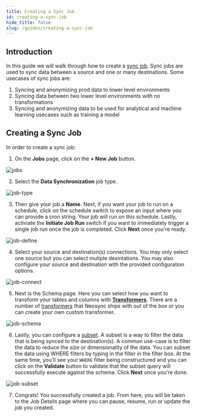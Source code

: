 ```yaml
---
title: Creating a Sync Job
id: creating-a-sync-job
hide_title: false
slug: /guides/creating-a-sync-job
---
```


## Introduction

In this guide we will walk through how to create a [sync job](/core-concepts#jobs). Sync jobs are used to sync data between a source and one or many destinations. Some usecases of sync jobs are:

1. Syncing and anonymizing prod data to lower level environments
2. Syncing data between two lower level environments with no transformations
3. Syncing and anonymizing data to be used for analytical and machine learning usecases such as training a model

## Creating a Sync Job

In order to create a sync job:

1. On the **Jobs** page, click on the **+ New Job** button.

![jobs](https://assets.nucleuscloud.com/neosync/docs/jobs-page.png)

2. Select the **Data Synchronization** job type.

![job-type](https://assets.nucleuscloud.com/neosync/docs/job-type.png)

3. Then give your job a **Name**. Next, if you want your job to run on a schedule, click on the schedule switch to expose an input where you can provide a cron string. Your job will run on this schedule. Lastly, activiate the **Initiate Job Run** switch if you want to immediately trigger a single job run once the job is completed. Click **Next** once you're ready.

![job-define](https://assets.nucleuscloud.com/neosync/docs/new-sync-job-definition.png)

4. Select your source and destination(s) connections. You may only select one source but you can select mutiple desintations. You may also configure your source and destination with the provided configuration options.

![job-connect](https://assets.nucleuscloud.com/neosync/docs/new-sync-job-connections.png)

5. Next is the Schema page. Here you can select how you want to transform your tables and columns with [**Transformers**](/core-concepts#transformers). There are a number of [transformers](/transformers/system) that Neosync ships with out of the box or you can create your own custom transformer.

![job-schema](https://assets.nucleuscloud.com/neosync/docs/new-job-sync-schema.png)

6. Lastly, you can configure a [subset](/core-concepts#subset). A subset is a way to filter the data that is being synced to the destination(s). A common use-case is to filter the data to reduce the size or dimensionality of the data. You can subset the data using WHERE filters by typing in the filter in the filter box. At the same time, you'll see your `WHERE` filter being constructured and you can click on the **Validate** button to validate that the subset query will successfully execute against the schema. Click **Next** once you're done.

![job-subset](https://assets.nucleuscloud.com/neosync/docs/new-sync-job-subset.png)

7. Congrats! You successfully created a job. From here, you will be taken to the Job Details page where you can pause, resume, run or update the job you created.
